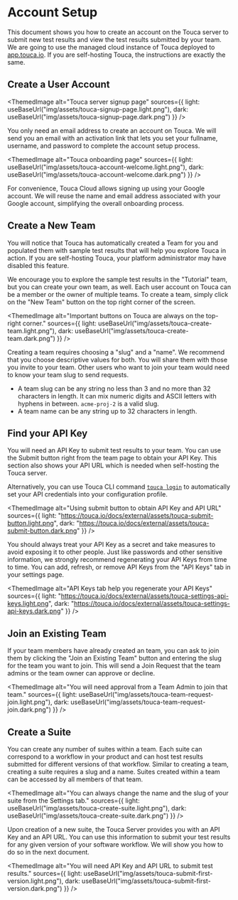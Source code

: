 
# Account Setup

This document shows you how to create an account on the Touca server to submit
new test results and view the test results submitted by your team. We are going
to use the managed cloud instance of Touca deployed to
[app.touca.io](https://app.touca.io). If you are self-hosting Touca, the
instructions are exactly the same.

## Create a User Account

<ThemedImage
  alt="Touca server signup page"
  sources={{
    light: useBaseUrl("img/assets/touca-signup-page.light.png"),
    dark: useBaseUrl("img/assets/touca-signup-page.dark.png")
  }}
/>

You only need an email address to create an account on Touca. We will send you
an email with an activation link that lets you set your fullname, username, and
password to complete the account setup process.

<ThemedImage
  alt="Touca onboarding page"
  sources={{
    light: useBaseUrl("img/assets/touca-account-welcome.light.png"),
    dark: useBaseUrl("img/assets/touca-account-welcome.dark.png")
  }}
/>

For convenience, Touca Cloud allows signing up using your Google account. We
will reuse the name and email address associated with your Google account,
simplifying the overall onboarding process.

## Create a New Team

You will notice that Touca has automatically created a Team for you and
populated them with sample test results that will help you explore Touca in
action. If you are self-hosting Touca, your platform administrator may have
disabled this feature.

We encourage you to explore the sample test results in the "Tutorial" team, but
you can create your own team, as well. Each user account on Touca can be a
member or the owner of multiple teams. To create a team, simply click on the
"New Team" button on the top right corner of the screen.

<ThemedImage
  alt="Important buttons on Touca are always on the top-right corner."
  sources={{
    light: useBaseUrl("img/assets/touca-create-team.light.png"),
    dark: useBaseUrl("img/assets/touca-create-team.dark.png")
  }}
/>

Creating a team requires choosing a "slug" and a "name". We recommend that you
choose descriptive values for both. You will share them with those you invite to
your team. Other users who want to join your team would need to know your team
slug to send requests.

- A team slug can be any string no less than 3 and no more than 32 characters in
  length. It can mix numeric digits and ASCII letters with hyphens in between.
  `acme-proj-2` is a valid slug.
- A team name can be any string up to 32 characters in length.

## Find your API Key

You will need an API Key to submit test results to your team. You can use the
Submit button right from the team page to obtain your API Key. This section also
shows your API URL which is needed when self-hosting the Touca server.

Alternatively, you can use Touca CLI command
[`touca login`](../../cli/test#setting-api-credentials) to automatically set
your API credentials into your configuration profile.

<ThemedImage
  alt="Using submit button to obtain API Key and API URL"
  sources={{
    light:
      "https://touca.io/docs/external/assets/touca-submit-button.light.png",
    dark: "https://touca.io/docs/external/assets/touca-submit-button.dark.png"
  }}
/>

You should always treat your API Key as a secret and take measures to avoid
exposing it to other people. Just like passwords and other sensitive
information, we strongly recommend regenerating your API Keys from time to time.
You can add, refresh, or remove API Keys from the "API Keys" tab in your
settings page.

<ThemedImage
  alt="API Keys tab help you regenerate your API Keys"
  sources={{
    light:
      "https://touca.io/docs/external/assets/touca-settings-api-keys.light.png",
    dark: "https://touca.io/docs/external/assets/touca-settings-api-keys.dark.png"
  }}
/>

## Join an Existing Team

If your team members have already created an team, you can ask to join them by
clicking the "Join an Existing Team" button and entering the slug for the team
you want to join. This will send a Join Request that the team admins or the team
owner can approve or decline.

<ThemedImage
  alt="You will need approval from a Team Admin to join that team."
  sources={{
    light: useBaseUrl("img/assets/touca-team-request-join.light.png"),
    dark: useBaseUrl("img/assets/touca-team-request-join.dark.png")
  }}
/>

## Create a Suite

You can create any number of suites within a team. Each suite can correspond to
a workflow in your product and can host test results submitted for different
versions of that workflow. Similar to creating a team, creating a suite requires
a slug and a name. Suites created within a team can be accessed by all members
of that team.

<ThemedImage
  alt="You can always change the name and the slug of your suite from the Settings tab."
  sources={{
    light: useBaseUrl("img/assets/touca-create-suite.light.png"),
    dark: useBaseUrl("img/assets/touca-create-suite.dark.png")
  }}
/>

Upon creation of a new suite, the Touca Server provides you with an API Key and
an API URL. You can use this information to submit your test results for any
given version of your software workflow. We will show you how to do so in the
next document.

<ThemedImage
  alt="You will need API Key and API URL to submit test results."
  sources={{
    light: useBaseUrl("img/assets/touca-submit-first-version.light.png"),
    dark: useBaseUrl("img/assets/touca-submit-first-version.dark.png")
  }}
/>
